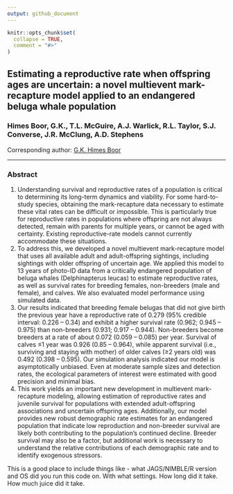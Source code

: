 ```yaml
---
output: github_document
---
```


<!-- README.md is generated from README.Rmd. Please edit that file -->

```r
knitr::opts_chunk$set(
  collapse = TRUE,
  comment = "#>"
)
```

## Estimating a reproductive rate when offspring ages are uncertain: a novel multievent mark-recapture model applied to an endangered beluga whale population##

### Himes Boor, G.K., T.L. McGuire, A.J. Warlick, R.L. Taylor, S.J. Converse, J.R. McClung, A.D. Stephens

Corresponding author: [G.K. Himes Boor](gkhimesboor@montana.edu)

***
### Abstract
1.	Understanding survival and reproductive rates of a population is critical to determining its long-term dynamics and viability. For some hard-to-study species, obtaining the mark-recapture data necessary to estimate these vital rates can be difficult or impossible. This is particularly true for reproductive rates in populations where offspring are not always detected, remain with parents for multiple years, or cannot be aged with certainty. Existing reproductive-rate models cannot currently accommodate these situations.
2.	To address this, we developed a novel multievent mark-recapture model that uses all available adult and adult-offspring sightings, including sightings with older offspring of uncertain age. We applied this model to 13 years of photo-ID data from a critically endangered population of beluga whales (Delphinapterus leucas) to estimate reproductive rates, as well as survival rates for breeding females, non-breeders (male and female), and calves. We also evaluated model performance using simulated data.
3.	Our results indicated that breeding female belugas that did not give birth the previous year have a reproductive rate of 0.279 (95% credible interval: 0.226 – 0.34) and exhibit a higher survival rate (0.962; 0.945 – 0.975) than non-breeders (0.931; 0.917 – 0.944). Non-breeders become breeders at a rate of about 0.072 (0.059 – 0.085) per year. Survival of calves ≤1 year was 0.926 (0.85 – 0.964), while apparent survival (i.e., surviving and staying with mother) of older calves (≥2 years old) was 0.492 (0.398 – 0.595). Our simulation analysis indicated our model is asymptotically unbiased. Even at moderate sample sizes and detection rates, the ecological parameters of interest were estimated with good precision and minimal bias.
4.	This work yields an important new development in multievent mark-recapture modeling, allowing estimation of reproductive rates and juvenile survival for populations with extended adult-offspring associations and uncertain offspring ages. Additionally, our model provides new robust demographic rate estimates for an endangered population that indicate low reproduction and non-breeder survival are likely both contributing to the population’s continued decline. Breeder survival may also be a factor, but additional work is necessary to understand the relative contributions of each demographic rate and to identify exogenous stressors. 

This is a good place to include things like - what JAGS/NIMBLE/R version and OS did you run this code on. With what settings. How long did it take. How much juice did it take. 

